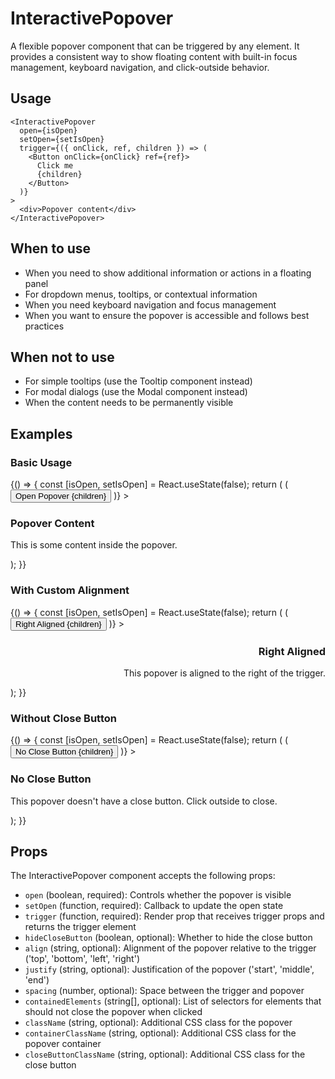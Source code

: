 
<Meta title="Components/InteractivePopover" component={InteractivePopover} />

# InteractivePopover

A flexible popover component that can be triggered by any element. It provides a consistent way to show floating content with built-in focus management, keyboard navigation, and click-outside behavior.

## Usage

```tsx
<InteractivePopover
  open={isOpen}
  setOpen={setIsOpen}
  trigger={({ onClick, ref, children }) => (
    <Button onClick={onClick} ref={ref}>
      Click me
      {children}
    </Button>
  )}
>
  <div>Popover content</div>
</InteractivePopover>
```

## When to use

- When you need to show additional information or actions in a floating panel
- For dropdown menus, tooltips, or contextual information
- When you need keyboard navigation and focus management
- When you want to ensure the popover is accessible and follows best practices

## When not to use

- For simple tooltips (use the Tooltip component instead)
- For modal dialogs (use the Modal component instead)
- When the content needs to be permanently visible

## Examples

### Basic Usage

<Story name="Basic">
  {() => {
    const [isOpen, setIsOpen] = React.useState(false);
    return (
      <InteractivePopover
        open={isOpen}
        setOpen={setIsOpen}
        trigger={({ onClick, ref, children }) => (
          <Button onClick={onClick} ref={ref}>
            Open Popover
            {children}
          </Button>
        )}
      >
        <div style={{ padding: '16px', minWidth: '200px' }}>
          <h3>Popover Content</h3>
          <p>This is some content inside the popover.</p>
        </div>
      </InteractivePopover>
    );
  }}
</Story>

### With Custom Alignment

<Story name="CustomAlignment">
  {() => {
    const [isOpen, setIsOpen] = React.useState(false);
    return (
      <InteractivePopover
        open={isOpen}
        setOpen={setIsOpen}
        align="right"
        justify="middle"
        trigger={({ onClick, ref, children }) => (
          <Button onClick={onClick} ref={ref}>
            Right Aligned
            {children}
          </Button>
        )}
      >
        <div style={{ padding: '16px', minWidth: '200px' }}>
          <h3>Right Aligned</h3>
          <p>This popover is aligned to the right of the trigger.</p>
        </div>
      </InteractivePopover>
    );
  }}
</Story>

### Without Close Button

<Story name="NoCloseButton">
  {() => {
    const [isOpen, setIsOpen] = React.useState(false);
    return (
      <InteractivePopover
        open={isOpen}
        setOpen={setIsOpen}
        hideCloseButton
        customFocusTrapFallback="#no-close-button-content"
        trigger={({ onClick, ref, children }) => (
          <Button onClick={onClick} ref={ref}>
            No Close Button
            {children}
          </Button>
        )}
      >
        <div
          id="no-close-button-content"
          style={{ padding: '16px', minWidth: '200px' }}
        >
          <h3>No Close Button</h3>
          <p>
            This popover doesn't have a close button. Click outside to close.
          </p>
        </div>
      </InteractivePopover>
    );
  }}
</Story>

## Props

<Controls />

The InteractivePopover component accepts the following props:

- `open` (boolean, required): Controls whether the popover is visible
- `setOpen` (function, required): Callback to update the open state
- `trigger` (function, required): Render prop that receives trigger props and returns the trigger element
- `hideCloseButton` (boolean, optional): Whether to hide the close button
- `align` (string, optional): Alignment of the popover relative to the trigger ('top', 'bottom', 'left', 'right')
- `justify` (string, optional): Justification of the popover ('start', 'middle', 'end')
- `spacing` (number, optional): Space between the trigger and popover
- `containedElements` (string[], optional): List of selectors for elements that should not close the popover when clicked
- `className` (string, optional): Additional CSS class for the popover
- `containerClassName` (string, optional): Additional CSS class for the popover container
- `closeButtonClassName` (string, optional): Additional CSS class for the close button
